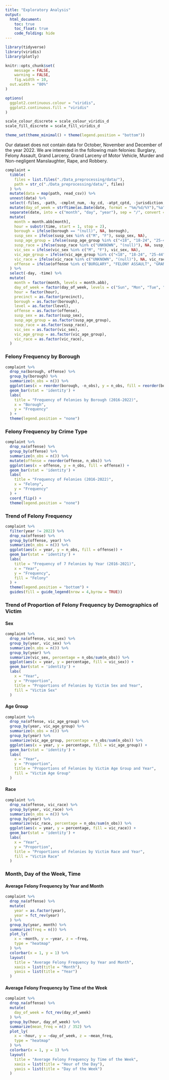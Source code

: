 ```yaml
---
title: "Exploratory Analysis"
output: 
  html_document:
    toc: true
    toc_float: true
    code_folding: hide
---
```


```r
library(tidyverse)
library(viridis)
library(plotly)

knitr::opts_chunk$set(
	message = FALSE,
	warning = FALSE,
	fig.width = 10,
  out.width = "80%"
)

options(
  ggplot2.continuous.colour = "viridis",
  ggplot2.continuous.fill = "viridis"
)

scale_colour_discrete = scale_colour_viridis_d
scale_fill_discrete = scale_fill_viridis_d

theme_set(theme_minimal() + theme(legend.position = "bottom"))
```

Our dataset does not contain data for October, November and December of the year 2022. We are interested in the following main felonies: Burglary, Felony Assault, Grand Larceny, Grand Larceny of Motor Vehicle, Murder and Non-negligent Manslaughter, Rape, and Robbery.

```r
complaint =
  tibble(
    files = list.files("./Data_preprocessing/data/"),
    path = str_c("./Data_preprocessing/data/", files)
  ) %>% 
  mutate(data = map(path, read_csv)) %>% 
  unnest(data) %>% 
  select(-files, -path, -cmplnt_num, -ky_cd, -atpt_cptd, -jurisdiction, -jurisdiction_code) %>% 
  mutate(day_of_week = strftime(as.Date(date, format = "%m/%d/%Y"),"%a")) %>% 
  separate(date, into = c("month", "day", "year"), sep = "/", convert = TRUE) %>% 
  mutate(
    month = month.abb[month],
    hour = substr(time, start = 1, stop = 2),
    borough = ifelse(borough == "(null)", NA, borough),
    susp_sex = ifelse(susp_sex %in% c("M", "F"), susp_sex, NA),
    susp_age_group = ifelse(susp_age_group %in% c("<18", "18-24", "25-44", "45-64", "65+"), susp_age_group, NA),
    susp_race = ifelse(susp_race %in% c("UNKNOWN", "(null)"), NA, susp_race),
    vic_sex = ifelse(vic_sex %in% c("M", "F"), vic_sex, NA),
    vic_age_group = ifelse(vic_age_group %in% c("<18", "18-24", "25-44", "45-64", "65+"), vic_age_group, NA),
    vic_race = ifelse(vic_race %in% c("UNKNOWN", "(null)"), NA, vic_race),
    offense = ifelse(offense %in% c("BURGLARY", "FELONY ASSAULT", "GRAND LARCENY", "GRAND LARCENY OF MOTOR VEHICLE", "MURDER & NON-NEGL. MANSLAUGHTER", "RAPE", "ROBBERY"), offense, NA)
  ) %>% 
  select(-day, -time) %>% 
  mutate(
    month = factor(month, levels = month.abb),
    day_of_week = factor(day_of_week, levels = c("Sun", "Mon", "Tue", "Wed", "Thu", "Fri", "Sat")),
    hour = factor(hour),
    precinct = as.factor(precinct),
    borough = as.factor(borough),
    level = as.factor(level),
    offense = as.factor(offense),
    susp_sex = as.factor(susp_sex),
    susp_age_group = as.factor(susp_age_group),
    susp_race = as.factor(susp_race),
    vic_sex = as.factor(vic_sex),
    vic_age_group = as.factor(vic_age_group),
    vic_race = as.factor(vic_race),
  )
```

### Felony Frequency by Borough

```r
complaint %>% 
  drop_na(borough, offense) %>% 
  group_by(borough) %>% 
  summarize(n_obs = n()) %>% 
  ggplot(aes(x = reorder(borough, -n_obs), y = n_obs, fill = reorder(borough, -n_obs))) +
  geom_bar(stat = 'identity') +
  labs(
    title = "Frequency of Felonies by Borough (2016-2022)",
    x = "Borough",
    y = "Frequency"
  ) +
  theme(legend.position = "none")
```

### Felony Frequency by Crime Type

```r
complaint %>% 
  drop_na(offense) %>% 
  group_by(offense) %>% 
  summarize(n_obs = n()) %>% 
  mutate(offense = reorder(offense, n_obs)) %>% 
  ggplot(aes(x = offense, y = n_obs, fill = offense)) +
  geom_bar(stat = 'identity') +
  labs(
    title = "Frequency of Felonies (2016-2022)",
    x = "Felony",
    y = "Frequency"
  ) +
  coord_flip() +
  theme(legend.position = "none")
```

### Trend of Felony Frequency

```r
complaint %>% 
  filter(year != 2022) %>% 
  drop_na(offense) %>% 
  group_by(offense, year) %>% 
  summarize(n_obs = n()) %>% 
  ggplot(aes(x = year, y = n_obs, fill = offense)) +
  geom_bar(stat = 'identity') +
  labs(
    title = "Frequency of 7 Felonies by Year (2016-2021)",
    x = "Year",
    y = "Frequency",
    fill = "Felony"
  ) +
  theme(legend.position = "bottom") +
  guides(fill = guide_legend(nrow = 4,byrow = TRUE))
```

### Trend of Proportion of Felony Frequency by Demographics of Victim

#### Sex

```r
complaint %>% 
  drop_na(offense, vic_sex) %>% 
  group_by(year, vic_sex) %>% 
  summarize(n_obs = n()) %>% 
  group_by(year) %>% 
  summarize(vic_sex, percentage = n_obs/sum(n_obs)) %>% 
  ggplot(aes(x = year, y = percentage, fill = vic_sex)) +
  geom_bar(stat = 'identity') +
  labs(
    x = "Year",
    y = "Proportion",
    title = "Proportions of Felonies by Victim Sex and Year",
    fill = "Victim Sex"
  )
```

#### Age Group

```r
complaint %>% 
  drop_na(offense, vic_age_group) %>% 
  group_by(year, vic_age_group) %>% 
  summarize(n_obs = n()) %>% 
  group_by(year) %>% 
  summarize(vic_age_group, percentage = n_obs/sum(n_obs)) %>% 
  ggplot(aes(x = year, y = percentage, fill = vic_age_group)) +
  geom_bar(stat = 'identity') +
  labs(
    x = "Year",
    y = "Proportion",
    title = "Proportions of Felonies by Victim Age Group and Year",
    fill = "Victim Age Group"
  )
```

#### Race

```r
complaint %>% 
  drop_na(offense, vic_race) %>% 
  group_by(year, vic_race) %>% 
  summarize(n_obs = n()) %>% 
  group_by(year) %>% 
  summarize(vic_race, percentage = n_obs/sum(n_obs)) %>% 
  ggplot(aes(x = year, y = percentage, fill = vic_race)) +
  geom_bar(stat = 'identity') +
  labs(
    x = "Year",
    y = "Proportion",
    title = "Proportions of Felonies by Victim Race and Year",
    fill = "Victim Race"
  )
```

### Month, Day of the Week, Time

#### Average Felony Frequency by Year and Month

```r
complaint %>% 
  drop_na(offense) %>% 
  mutate(
    year = as.factor(year),
    year = fct_rev(year)
  ) %>% 
  group_by(year, month) %>% 
  summarize(freq = n()) %>% 
  plot_ly(
    x = ~month, y = ~year, z = ~freq,
    type = "heatmap"
  ) %>% 
  colorbar(x = 1, y = 1) %>% 
  layout(
    title = "Average Felony Frequency by Year and Month",
    xaxis = list(title = "Month"),
    yaxis = list(title = "Year")
  )
```

#### Average Felony Frequency by Time of the Week

```r
complaint %>% 
  drop_na(offense) %>% 
  mutate(
    day_of_week = fct_rev(day_of_week)
  ) %>% 
  group_by(hour, day_of_week) %>% 
  summarize(mean_freq = n() / 352) %>% 
  plot_ly(
    x = ~hour, y = ~day_of_week, z = ~mean_freq,
    type = "heatmap"
  ) %>% 
  colorbar(x = 1, y = 1) %>% 
  layout(
    title = "Average Felony Frequency by Time of the Week",
    xaxis = list(title = "Hour of the Day"),
    yaxis = list(title = "Day of the Week")
  )
```

